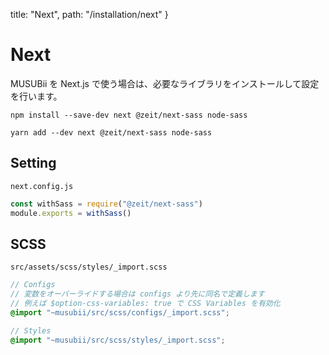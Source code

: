   title: "Next",
  path: "/installation/next"
}

# Next

MUSUBii を Next.js で使う場合は、必要なライブラリをインストールして設定を行います。

```
npm install --save-dev next @zeit/next-sass node-sass
```

```
yarn add --dev next @zeit/next-sass node-sass
```

## Setting

`next.config.js`

```js
const withSass = require("@zeit/next-sass")
module.exports = withSass()
```

## SCSS

`src/assets/scss/styles/_import.scss`

```scss
// Configs
// 変数をオーバーライドする場合は configs より先に同名で定義します
// 例えば $option-css-variables: true で CSS Variables を有効化
@import "~musubii/src/scss/configs/_import.scss";

// Styles
@import "~musubii/src/scss/styles/_import.scss";
```
